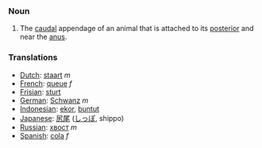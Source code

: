 ===Noun===

#The [[caudal]] appendage of an animal that is attached to its [[posterior]] and near the [[anus]].

===Translations===
*[[Dutch]]: [[staart]] ''m''
*[[French]]: [[queue]] ''f''
*[[Frisian]]: [[sturt]]
*[[German]]: [[Schwanz]] ''m''
*[[Indonesian]]: [[ekor]], [[buntut]]
*[[Japanese]]: [[尻尾]] ([[しっぽ]], shippo)
*[[Russian]]: [[хвост]] ''m''
*[[Spanish]]: [[cola]] ''f''